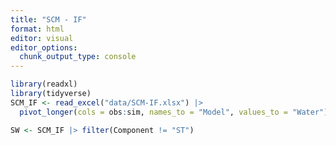 ```yaml
---
title: "SCM - IF"
format: html
editor: visual
editor_options: 
  chunk_output_type: console
---
```


```r
library(readxl)
library(tidyverse)
SCM_IF <- read_excel("data/SCM-IF.xlsx") |> 
  pivot_longer(cols = obs:sim, names_to = "Model", values_to = "Water")

SW <- SCM_IF |> filter(Component != "ST")
```

```r

```

